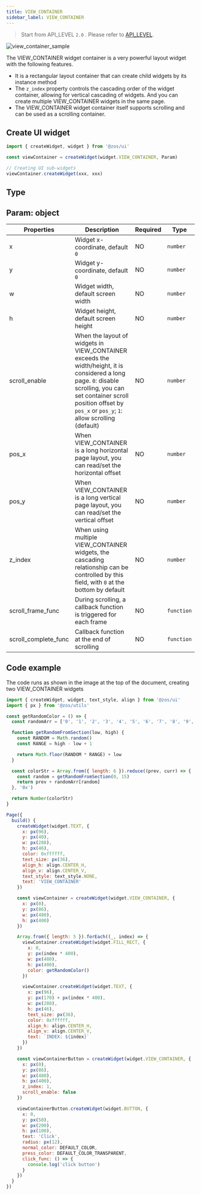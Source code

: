 ```yaml
---
title: VIEW_CONTAINER
sidebar_label: VIEW_CONTAINER
---
```


> Start from API_LEVEL `2.0` . Please refer to [API_LEVEL](../../../../../guides/framework/device/compatibility.md).

![view_container_sample](/img/api/view_container_sample.gif)

The VIEW_CONTAINER widget container is a very powerful layout widget with the following features.

- It is a rectangular layout container that can create child widgets by its instance method
- The `z_index` property controls the cascading order of the widget container, allowing for vertical cascading of widgets. And you can create multiple VIEW_CONTAINER widgets in the same page.
- The VIEW_CONTAINER widget container itself supports scrolling and can be used as a scrolling container.

## Create UI widget

```js
import { createWidget, widget } from '@zos/ui'

const viewContainer = createWidget(widget.VIEW_CONTAINER, Param)

// Creating UI sub-widgets
viewContainer.createWidget(xxx, xxx)
```

## Type

## Param: object

| Properties           | Description                                                                                                                                    | Required | Type       |
| -------------------- | ---------------------------------------------------------------------------------------------------------------------------------------------- | -------- | ---------- |
| x                    | Widget x-coordinate, default `0`                                                                                                                          | NO       | `number`   |
| y                    | Widget y-coordinate, default `0`                                                                                                                          | NO       | `number`   |
| w                    | Widget width, default screen width                                                                                                                         | NO       | `number`   |
| h                    | Widget height, default screen height                                                                                                                     | NO       | `number`   |
| scroll_enable        | When the layout of widgets in VIEW_CONTAINER exceeds the width/height, it is considered a long page. `0`: disable scrolling, you can set container scroll position offset by `pos_x` or `pos_y`; `1`: allow scrolling (default) | NO       | `number`   |
| pos_x                | When VIEW_CONTAINER is a long horizontal page layout, you can read/set the horizontal offset                                                                                     | NO       | `number`   |
| pos_y                | When VIEW_CONTAINER is a long vertical page layout, you can read/set the vertical offset                                                                                    | NO       | `number`   |
| z_index              | When using multiple VIEW_CONTAINER widgets, the cascading relationship can be controlled by this field, with `0` at the bottom by default                                                                | NO       | `number`   |
| scroll_frame_func    | During scrolling, a callback function is triggered for each frame                                                                                                               | NO       | `function` |
| scroll_complete_func | Callback function at the end of scrolling                                                                                                                             | NO       | `function` |

## Code example

The code runs as shown in the image at the top of the document, creating two VIEW_CONTAINER widgets

```js
import { createWidget, widget, text_style, align } from '@zos/ui'
import { px } from '@zos/utils'

const getRandomColor = () => {
  const randomArr = ['0', '1', '2', '3', '4', '5', '6', '7', '8', '9', 'a', 'b', 'c', 'd', 'e', 'f']

  function getRandomFromSection(low, high) {
    const RANDOM = Math.random()
    const RANGE = high - low + 1

    return Math.floor(RANDOM * RANGE) + low
  }

  const colorStr = Array.from({ length: 6 }).reduce((prev, curr) => {
    const random = getRandomFromSection(0, 15)
    return prev + randomArr[random]
  }, '0x')

  return Number(colorStr)
}

Page({
  build() {
    createWidget(widget.TEXT, {
      x: px(96),
      y: px(40),
      w: px(288),
      h: px(46),
      color: 0xffffff,
      text_size: px(36),
      align_h: align.CENTER_H,
      align_v: align.CENTER_V,
      text_style: text_style.NONE,
      text: 'VIEW_CONTAINER'
    })

    const viewContainer = createWidget(widget.VIEW_CONTAINER, {
      x: px(0),
      y: px(86),
      w: px(480),
      h: px(400)
    })

    Array.from({ length: 5 }).forEach((_, index) => {
      viewContainer.createWidget(widget.FILL_RECT, {
        x: 0,
        y: px(index * 400),
        w: px(480),
        h: px(400),
        color: getRandomColor()
      })

      viewContainer.createWidget(widget.TEXT, {
        x: px(96),
        y: px(170) + px(index * 400),
        w: px(288),
        h: px(46),
        text_size: px(36),
        color: 0xffffff,
        align_h: align.CENTER_H,
        align_v: align.CENTER_V,
        text: `INDEX: ${index}`
      })
    })

    const viewContainerButton = createWidget(widget.VIEW_CONTAINER, {
      x: px(0),
      y: px(86),
      w: px(480),
      h: px(400),
      z_index: 1,
      scroll_enable: false
    })

    viewContainerButton.createWidget(widget.BUTTON, {
      x: 0,
      y: px(50),
      w: px(200),
      h: px(100),
      text: 'Click',
      radius: px(12),
      normal_color: DEFAULT_COLOR,
      press_color: DEFAULT_COLOR_TRANSPARENT,
      click_func: () => {
        console.log('click button')
      }
    })
  }
})
```

